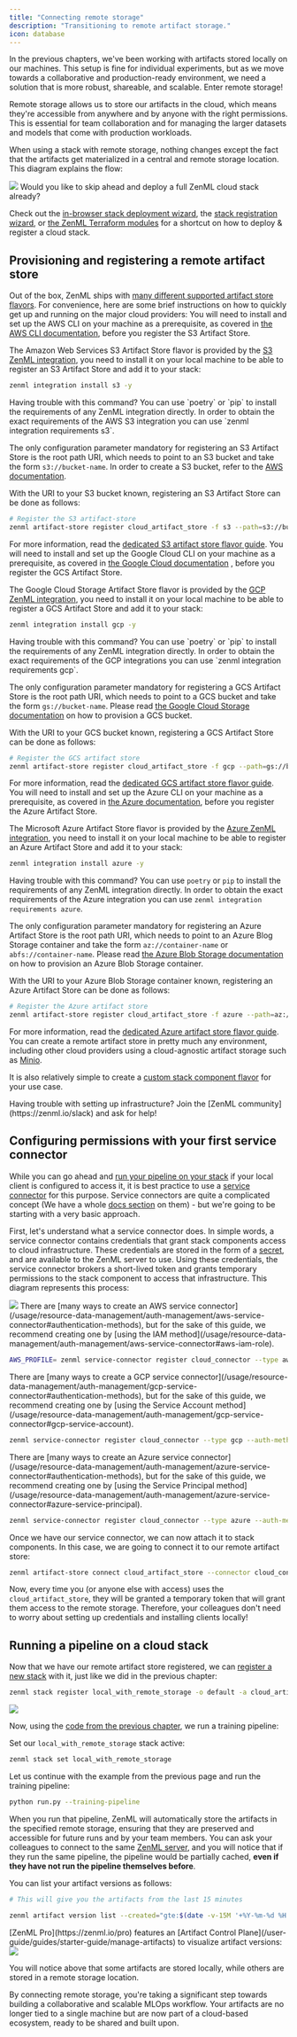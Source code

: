 ```yaml
---
title: "Connecting remote storage"
description: "Transitioning to remote artifact storage."
icon: database
---
```


In the previous chapters, we've been working with artifacts stored locally on our machines. This setup is fine for individual experiments, but as we move towards a collaborative and production-ready environment, we need a solution that is more robust, shareable, and scalable. Enter remote storage!

Remote storage allows us to store our artifacts in the cloud, which means they're accessible from anywhere and by anyone with the right permissions. This is essential for team collaboration and for managing the larger datasets and models that come with production workloads.

When using a stack with remote storage, nothing changes except the fact that the artifacts get materialized in a central and remote storage location. This diagram explains the flow:
<Frame caption="Sequence of events that happen when running a pipeline on a remote artifact store.
">
  <img src="/_assets/user-guide/production-guide/production-1.avif" />
</Frame>

<Info>
Would you like to skip ahead and deploy a full ZenML cloud stack already?

Check out the [in-browser stack deployment wizard](/versions/0.66.0/how-to/stack-deployment/deploy-a-cloud-stack), the [stack registration wizard](/versions/0.66.0/how-to/stack-deployment/register-a-cloud-stack), or [the ZenML Terraform modules](/versions/0.66.0/how-to/stack-deployment/deploy-a-cloud-stack-with-terraform) for a shortcut on how to deploy & register a cloud stack.
</Info>

## Provisioning and registering a remote artifact store

Out of the box, ZenML ships with [many different supported artifact store flavors](/stack-components/artifact-stores). For convenience, here are some brief instructions on how to quickly get up and running on the major cloud providers:
<Tabs>
  <Tab title="AWS">
You will need to install and set up the AWS CLI on your machine as a prerequisite, as covered in [the AWS CLI documentation](https://docs.aws.amazon.com/cli/latest/userguide/getting-started-install.html), before you register the S3 Artifact Store.

The Amazon Web Services S3 Artifact Store flavor is provided by the [S3 ZenML integration](/stack-components/artifact-stores/s3), you need to install it on your local machine to be able to register an S3 Artifact Store and add it to your stack:

```Bash
zenml integration install s3 -y
```

<Info>
  Having trouble with this command? You can use `poetry` or `pip` to install the requirements of any ZenML integration directly. In order to obtain the exact requirements of the AWS S3 integration you can use `zenml integration requirements s3`.
</Info>

The only configuration parameter mandatory for registering an S3 Artifact Store is the root path URI, which needs to point to an S3 bucket and take the form `s3://bucket-name`. In order to create a S3 bucket, refer to the [AWS documentation](https://docs.aws.amazon.com/AmazonS3/latest/userguide/create-bucket-overview.html).

With the URI to your S3 bucket known, registering an S3 Artifact Store can be done as follows:

```Bash
# Register the S3 artifact-store
zenml artifact-store register cloud_artifact_store -f s3 --path=s3://bucket-name
```
For more information, read the [dedicated S3 artifact store flavor guide](/stack-components/artifact-stores/s3).
  </Tab>
  <Tab title="CGP">
You will need to install and set up the Google Cloud CLI on your machine as a prerequisite, as covered in [the Google Cloud documentation](https://cloud.google.com/sdk/docs/install-sdk) , before you register the GCS Artifact Store.

The Google Cloud Storage Artifact Store flavor is provided by the [GCP ZenML integration](/stack-components/artifact-stores/gcp), you need to install it on your local machine to be able to register a GCS Artifact Store and add it to your stack:

```Bash
zenml integration install gcp -y
```

<Info>
  Having trouble with this command? You can use `poetry` or `pip` to install the requirements of any ZenML integration directly. In order to obtain the exact requirements of the GCP integrations you can use `zenml integration requirements gcp`.
</Info>

The only configuration parameter mandatory for registering a GCS Artifact Store is the root path URI, which needs to point to a GCS bucket and take the form `gs://bucket-name`. Please read [the Google Cloud Storage documentation](https://cloud.google.com/storage/docs/creating-buckets) on how to provision a GCS bucket.

With the URI to your GCS bucket known, registering a GCS Artifact Store can be done as follows:

```Bash
# Register the GCS artifact store
zenml artifact-store register cloud_artifact_store -f gcp --path=gs://bucket-name
```
For more information, read the [dedicated GCS artifact store flavor guide](/stack-components/artifact-stores/gcp).
  </Tab>
  <Tab title="Azure">
You will need to install and set up the Azure CLI on your machine as a prerequisite, as covered in [the Azure documentation](https://learn.microsoft.com/en-us/cli/azure/install-azure-cli), before you register the Azure Artifact Store.

The Microsoft Azure Artifact Store flavor is provided by the [Azure ZenML integration](/stack-components/artifact-stores/azure), you need to install it on your local machine to be able to register an Azure Artifact Store and add it to your stack:

```Bash
zenml integration install azure -y
```
<Info>

Having trouble with this command? You can use `poetry` or `pip` to install the requirements of any ZenML integration directly. In order to obtain the exact requirements of the Azure integration you can use `zenml integration requirements azure`.
</Info>

The only configuration parameter mandatory for registering an Azure Artifact Store is the root path URI, which needs to point to an Azure Blog Storage container and take the form `az://container-name` or `abfs://container-name`. Please read [the Azure Blob Storage documentation](https://docs.microsoft.com/en-us/azure/storage/blobs/storage-quickstart-blobs-portal) on how to provision an Azure Blob Storage container.

With the URI to your Azure Blob Storage container known, registering an Azure Artifact Store can be done as follows:

```bash
# Register the Azure artifact store
zenml artifact-store register cloud_artifact_store -f azure --path=az://container-name
```

For more information, read the [dedicated Azure artifact store flavor guide](/stack-components/artifact-stores/azure).
  </Tab>
<Tab title="Other">
You can create a remote artifact store in pretty much any environment, including other cloud providers using a cloud-agnostic artifact storage such as [Minio](/stack-components/artifact-stores).

It is also relatively simple to create a [custom stack component flavor](/versions/0.66.0/how-to/stack-deployment/implement-a-custom-stack-component) for your use case.

  </Tab>
</Tabs>

<Info>
Having trouble with setting up infrastructure? Join the [ZenML community](https://zenml.io/slack) and ask for help!
</Info>

## Configuring permissions with your first service connector

While you can go ahead and [run your pipeline on your stack](/user-guide/guides/production-guide/remote-storage#running-a-pipeline-on-a-cloud-stack) if your local client is configured to access it, it is best practice to use a [service connector](/versions/0.66.0/how-to/auth-management) for this purpose. Service connectors are quite a complicated concept (We have a whole [docs section](/versions/0.66.0/how-to/auth-management) on them) - but we're going to be starting with a very basic approach.

First, let's understand what a service connector does. In simple words, a service connector contains credentials that grant stack components access to cloud infrastructure. These credentials are stored in the form of a [secret](/versions/0.66.0/how-to/interact-with-secrets), and are available to the ZenML server to use. Using these credentials, the service connector brokers a short-lived token and grants temporary permissions to the stack component to access that infrastructure. This diagram represents this process:
<Frame caption="Service Connectors abstract away complexity and implement security best practices
">
  <img src="/_assets/user-guide/production-guide/production-2.avif" />
</Frame>
<Tabs>
  <Tab title="AWS">
There are [many ways to create an AWS service connector](/usage/resource-data-management/auth-management/aws-service-connector#authentication-methods), but for the sake of this guide, we recommend creating one by [using the IAM method](/usage/resource-data-management/auth-management/aws-service-connector#aws-iam-role).

```Bash
AWS_PROFILE= zenml service-connector register cloud_connector --type aws --auto-configure
```
  </Tab>
  <Tab title=" GCP">
There are [many ways to create a GCP service connector](/usage/resource-data-management/auth-management/gcp-service-connector#authentication-methods), but for the sake of this guide, we recommend creating one by [using the Service Account method](/usage/resource-data-management/auth-management/gcp-service-connector#gcp-service-account).

```Bash
zenml service-connector register cloud_connector --type gcp --auth-method service-account --service_account_json=@ --project_id= --generate_temporary_tokens=False
```
  </Tab>
  <Tab title=" Azure">
There are [many ways to create an Azure service connector](/usage/resource-data-management/auth-management/azure-service-connector#authentication-methods), but for the sake of this guide, we recommend creating one by [using the Service Principal method](/usage/resource-data-management/auth-management/azure-service-connector#azure-service-principal).

```Bash
zenml service-connector register cloud_connector --type azure --auth-method service-principal --tenant_id= --client_id= --client_secret=
```
  </Tab>
</Tabs>


Once we have our service connector, we can now attach it to stack components. In this case, we are going to connect it to our remote artifact store:

```Bash
zenml artifact-store connect cloud_artifact_store --connector cloud_connector
```

Now, every time you (or anyone else with access) uses the `cloud_artifact_store`, they will be granted a temporary token that will grant them access to the remote storage. Therefore, your colleagues don't need to worry about setting up credentials and installing clients locally!

## Running a pipeline on a cloud stack

Now that we have our remote artifact store registered, we can [register a new stack](/user-guide/guides/production-guide/understand-stacks#registering-a-stack) with it, just like we did in the previous chapter:
<Tabs>
  <Tab title="CLI">
```bash
zenml stack register local_with_remote_storage -o default -a cloud_artifact_store
```
  </Tab>
  <Tab title=" Dashboard">
<Frame caption="Register a new stack.">
  <img src="/_assets/user-guide/production-guide/FCreateStack.png" />
</Frame>
  </Tab>
</Tabs>


Now, using the [code from the previous chapter](/user-guide/guides/production-guide/understand-stacks#run-a-pipeline-on-the-new-local-stack), we run a training pipeline:

Set our `local_with_remote_storage` stack active:

```Bash
zenml stack set local_with_remote_storage
```

Let us continue with the example from the previous page and run the training pipeline:

```Bash
python run.py --training-pipeline
```

When you run that pipeline, ZenML will automatically store the artifacts in the specified remote storage, ensuring that they are preserved and accessible for future runs and by your team members. You can ask your colleagues to connect to the same [ZenML server](/user-guide/guides/production-guide/deploying-zenml), and you will notice that if they run the same pipeline, the pipeline would be partially cached, **even if they have not run the pipeline themselves before**.

You can list your artifact versions as follows:
<Tabs>
  <Tab title="CLI">
```Bash
# This will give you the artifacts from the last 15 minutes

zenml artifact version list --created="gte:$(date -v-15M '+%Y-%m-%d %H:%M:%S')"
```
  </Tab>
  <Tab title="Cloud Dashboard">
[ZenML Pro](https://zenml.io/pro) features an [Artifact Control Plane](/user-guide/guides/starter-guide/manage-artifacts) to visualize artifact versions:
<Frame caption="See artifact versions in the cloud.">
  <img src="/_assets/user-guide/production-guide/Fdcp_artifacts_versions_list.png" />
</Frame>

  </Tab>
</Tabs>


You will notice above that some artifacts are stored locally, while others are stored in a remote storage location.

By connecting remote storage, you're taking a significant step towards building a collaborative and scalable MLOps workflow. Your artifacts are no longer tied to a single machine but are now part of a cloud-based ecosystem, ready to be shared and built upon.
